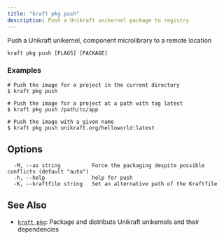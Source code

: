 ```yaml
---
title: "kraft pkg push"
description: Push a Unikraft unikernel package to registry
---
```


Push a Unikraft unikernel, component microlibrary to a remote location


```
kraft pkg push [FLAGS] [PACKAGE]
```

### Examples

```
# Push the image for a project in the current directory
$ kraft pkg push

# Push the image for a project at a path with tag latest
$ kraft pkg push /path/to/app

# Push the image with a given name
$ kraft pkg push unikraft.org/helloworld:latest

```

## Options

```
  -M, --as string          Force the packaging despite possible conflicts (default "auto")
  -h, --help               help for push
  -K, --kraftfile string   Set an alternative path of the Kraftfile
```

## See Also

* [`kraft pkg`](/docs/cli/reference/kraft/pkg): Package and distribute Unikraft unikernels and their dependencies

